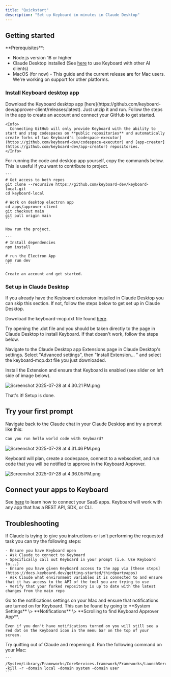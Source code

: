 ```yaml
---
title: "Quickstart"
description: "Set up Keyboard in minutes in Claude Desktop"
---
```


## Getting started

<Info>
  **Prerequisites**:

  - Node.js version 18 or higher
  - Claude Desktop installed (See [here](https://docs.keyboard.dev/getting-started/other-mcp-clients) to use Keyboard with other AI clients)
  - MacOS (for now) - This guide and the current release are for Mac users. We're working on support for other platforms.
</Info>

### Install Keyboard desktop app

<Tabs>
  <Tab title="Option 1: Download and open the desktop app">
    Download the Keyboard desktop app [here](https://github.com/keyboard-dev/approver-client/releases/latest). Just unzip it and run. Follow the steps in the app to create an account and connect your GitHub to get started.

    <Info>
      Connecting GitHub will only provide Keyboard with the ability to start and stop codespaces on **public repositories** and automatically create forks of two Keyboard's [codespace-executor](https://github.com/keyboard-dev/codespace-executor) and [app-creator](https://github.com/keyboard-dev/app-creator) repositories.
    </Info>
  </Tab>
  <Tab title="Option 2: Git Clone the approver app">
    For running the code and desktop app yourself, copy the commands below. This is useful if you want to contribute to project.

    ```
    # Get access to both repos
    git clone --recursive https://github.com/keyboard-dev/keyboard-local.git
    cd keyboard-local
    
    # Work on desktop electron app
    cd apps/approver-client
    git checkout main
    git pull origin main
    ```

    Now run the project.

    ```
    # Install dependencies
    npm install
    
    # run the Electron App
    npm run dev
    ```

    Create an account and get started.
  </Tab>
</Tabs>

### Set up in Claude Desktop

<Info>
  If you already have the Keyboard extension installed in Claude Desktop you can skip this section. If not, follow the steps below to get set up in Claude Desktop.
</Info>

Download the keyboard-mcp.dxt file found [here](https://github.com/keyboard-dev/keyboard-mcp/releases/latest).

<Tip>
  Try opening the .dxt file and you should be taken directly to the page in Claude Desktop to install Keyboard. If that doesn't work, follow the steps below.
</Tip>

Navigate to the Claude Desktop app Extensions page in Claude Desktop's settings. Select "Advanced settings", then "Install Extension... " and select the keyboard-mcp.dxt file you just downloaded.

Install the Extension and ensure that Keyboard is enabled (see slider on left side of image below).

![Screenshot 2025-07-28 at 4.30.21 PM.png](/images/Screenshot2025-07-28at4.30.21PM.png)

That's it! Setup is done.

## Try your first prompt

Navigate back to the Claude chat in your Claude Desktop and try a prompt like this:

```markdown
Can you run hello world code with Keyboard?
```

![Screenshot 2025-07-28 at 4.31.46 PM.png](/images/Screenshot2025-07-28at4.31.46PM.png)

Keyboard will plan, create a codespace, connect to a websocket, and run code that you will be notified to approve in the Keyboard Approver.

![Screenshot 2025-07-28 at 4.36.05 PM.png](/images/Screenshot2025-07-28at4.36.05PM.png)

## Connect your apps to Keyboard

See [here](https://docs.keyboard.dev/getting-started/thirdpartyapps) to learn how to connect your SaaS apps. Keyboard will work with any app that has a REST API, SDK, or CLI.

## Troubleshooting

<AccordionGroup>
  <Accordion title="Claude is not performing the requested task">
    If Claude is trying to give you instructions or isn't performing the requested task you can try the following steps:

    - Ensure you have Keyboard open
    - Ask Claude to connect to Keyboard
    - Specifically call out Keyboard in your prompt (i.e. Use Keyboard to...)
    - Ensure you have given Keyboard access to the app via [these steps](https://docs.keyboard.dev/getting-started/thirdpartyapps)
    - Ask Claude what environment variables it is connected to and ensure that it has access to the API of the tool you are trying to use
    - Verify that your forked repository is up to date with the latest changes from the main repo
  </Accordion>
  <Accordion title="Not seeing notifications from Keyboard">
    Go to the notifications settings on your Mac and ensure that notifications are turned on for Keyboard. This can be found by going to **System Settings** \> **Notifications** \> **Scrolling to find Keyboard Approver App**.

    Even if you don't have notifications turned on you will still see a red dot on the Keyboard icon in the menu bar on the top of your screen.
  </Accordion>
  <Accordion title="Claude is not loading">
    Try quitting out of Claude and reopening it.
  </Accordion>
  <Accordion title="Keyboard Approver App is not redirecting properly">
    Run the following command on your Mac:

    ```
    /System/Library/Frameworks/CoreServices.framework/Frameworks/LaunchServices.framework/Support/lsregister -kill -r -domain local -domain system -domain user
    ```
  </Accordion>
</AccordionGroup>
